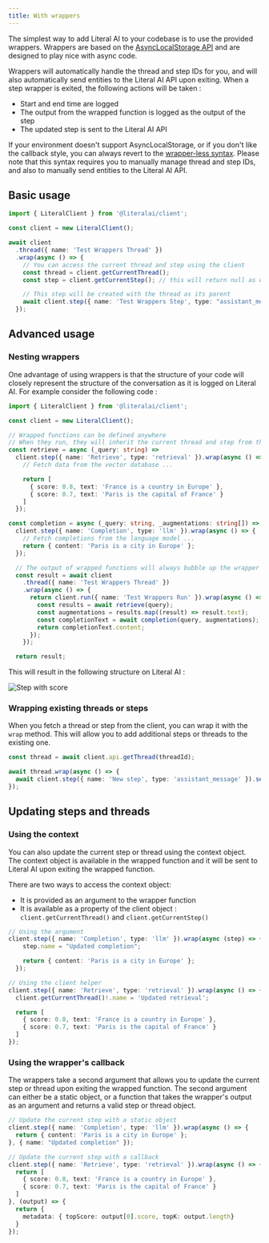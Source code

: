 ```yaml
---
title: With wrappers
---
```


The simplest way to add Literal AI to your codebase is to use the provided wrappers. Wrappers are based on the [AsyncLocalStorage API](https://nodejs.org/api/async_context.html#class-asynclocalstorage) and are designed to play nice with async code.

Wrappers will automatically handle the thread and step IDs for you, and will also automatically send entities to the Literal AI API upon exiting. When a step wrapper is exited, the following actions will be taken :

* Start and end time are logged
* The output from the wrapped function is logged as the output of the step
* The updated step is sent to the Literal AI API

<Note>If your environment doesn't support AsyncLocalStorage, or if you don't like the callback style, you can always revert to the [wrapper-less syntax](typescript-client/syntax/without-wrappers.mdx). Please note that this syntax requires you to manually manage thread and step IDs, and also to manually send entities to the Literal AI API.</Note>

## Basic usage

```typescript
import { LiteralClient } from '@literalai/client';

const client = new LiteralClient();

await client
  .thread({ name: 'Test Wrappers Thread' })
  .wrap(async () => {
    // You can access the current thread and step using the client
    const thread = client.getCurrentThread();
    const step = client.getCurrentStep(); // this will return null as we are not currently inside a step

    // This step will be created with the thread as its parent
    await client.step({ name: 'Test Wrappers Step', type: "assistant_message" }).send();
  });
```

## Advanced usage

### Nesting wrappers

One advantage of using wrappers is that the structure of your code will closely represent the structure of the conversation as it is logged on Literal AI. For example consider the following code :

```typescript
import { LiteralClient } from '@literalai/client';

const client = new LiteralClient();

// Wrapped functions can be defined anywhere
// When they run, they will inherit the current thread and step from the context
const retrieve = async (_query: string) =>
  client.step({ name: 'Retrieve', type: 'retrieval' }).wrap(async () => {
    // Fetch data from the vector database ...

    return [
      { score: 0.8, text: 'France is a country in Europe' },
      { score: 0.7, text: 'Paris is the capital of France' }
    ]
  });

const completion = async (_query: string, _augmentations: string[]) =>
  client.step({ name: 'Completion', type: 'llm' }).wrap(async () => {
    // Fetch completions from the language model ...
    return { content: 'Paris is a city in Europe' };
  });

  // The output of wrapped functions will always bubble up the wrapper chain
  const result = await client
    .thread({ name: 'Test Wrappers Thread' })
    .wrap(async () => {
      return client.run({ name: 'Test Wrappers Run' }).wrap(async () => {
        const results = await retrieve(query);
        const augmentations = results.map((result) => result.text);
        const completionText = await completion(query, augmentations);
        return completionText.content;
      });
    });

  return result;
```

This will result in the following structure on Literal AI :

<Frame caption="Nested threads and steps">
  <img
    src="/images/syntax/wrappers-log.png"
    alt="Step with score"
  />
</Frame>

### Wrapping existing threads or steps

When you fetch a thread or step from the client, you can wrap it with the `wrap` method. This will allow you to add additional steps or threads to the existing one.

```typescript
const thread = await client.api.getThread(threadId);

await thread.wrap(async () => {
  await client.step({ name: 'New step', type: 'assistant_message' }).send();
});
```

## Updating steps and threads

### Using the context

You can also update the current step or thread using the context object. The context object is available in the wrapped function and it will be sent to Literal AI upon exiting the wrapped function.

There are two ways to access the context object:
* It is provided as an argument to the wrapper function
* It is available as a property of the client object : `client.getCurrentThread()` and `client.getCurrentStep()`

```typescript
// Using the argument
client.step({ name: 'Completion', type: 'llm' }).wrap(async (step) => {
    step.name = "Updated completion";

    return { content: 'Paris is a city in Europe' };
  });

// Using the client helper
client.step({ name: 'Retrieve', type: 'retrieval' }).wrap(async () => {
  client.getCurrentThread()!.name = 'Updated retrieval';

  return [
    { score: 0.8, text: 'France is a country in Europe' },
    { score: 0.7, text: 'Paris is the capital of France' }
  ]
});
```

### Using the wrapper's callback

The wrappers take a second argument that allows you to update the current step or thread upon exiting the wrapped function. The second argument can either be a static object, or a function that takes the wrapper's output as an argument and returns a valid step or thread object.

```typescript
// Update the current step with a static object
client.step({ name: 'Completion', type: 'llm' }).wrap(async () => {
  return { content: 'Paris is a city in Europe' };
}, { name: "Updated completion" }); 

// Update the current step with a callback
client.step({ name: 'Retrieve', type: 'retrieval' }).wrap(async () => {
  return [
    { score: 0.8, text: 'France is a country in Europe' },
    { score: 0.7, text: 'Paris is the capital of France' }
  ]
}, (output) => {
  return {
    metadata: { topScore: output[0].score, topK: output.length}
  }
});
```